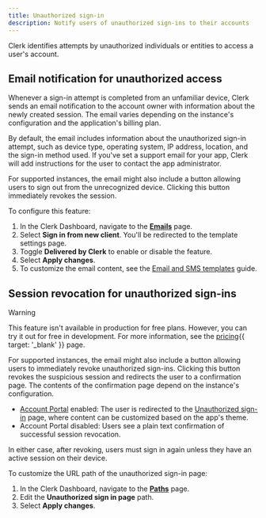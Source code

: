 ```yaml
---
title: Unauthorized sign-in
description: Notify users of unauthorized sign-ins to their accounts
---
```


Clerk identifies attempts by unauthorized individuals or entities to access a user's account.

## Email notification for unauthorized access

Whenever a sign-in attempt is completed from an unfamiliar device, Clerk sends an email notification to the account owner with information about the newly created session. The email varies depending on the instance's configuration and the application's billing plan.

By default, the email includes information about the unauthorized sign-in attempt, such as device type, operating system, IP address, location, and the sign-in method used. If you've set a support email for your app, Clerk will add instructions for the user to contact the app administrator.

For supported instances, the email might also include a button allowing users to sign out from the unrecognized device. Clicking this button immediately revokes the session.

To configure this feature:

1. In the Clerk Dashboard, navigate to the [**Emails**](https://dashboard.clerk.com/last-active?path=customization/email) page.
1. Select **Sign in from new client**. You'll be redirected to the template settings page.
1. Toggle **Delivered by Clerk** to enable or disable the feature.
1. Select **Apply changes**.
1. To customize the email content, see the [Email and SMS templates](/docs/authentication/configuration/email-sms-templates) guide.

## Session revocation for unauthorized sign-ins

> [!WARNING]
> This feature isn't available in production for free plans. However, you can try it out for free in development. For more information, see the [pricing](/pricing){{ target: '_blank' }} page.

For supported instances, the email might also include a button allowing users to immediately revoke unauthorized sign-ins. Clicking this button revokes the suspicious session and redirects the user to a confirmation page. The contents of the confirmation page depend on the instance's configuration.

- [Account Portal](/docs/customization/account-portal/overview) enabled: The user is redirected to the [Unauthorized sign-in](/docs/customization/account-portal/overview#unauthorized-sign-in) page, where content can be customized based on the app's theme.
- Account Portal disabled: Users see a plain text confirmation of successful session revocation.

In either case, after revoking, users must sign in again unless they have an active session on their device.

To customize the URL path of the unauthorized sign-in page:

1. In the Clerk Dashboard, navigate to the [**Paths**](https://dashboard.clerk.com/last-active?path=paths) page.
1. Edit the **Unauthorized sign in page** path.
1. Select **Apply changes**.
